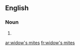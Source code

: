 ==English==

===Noun===
{{head|en|plural|head=[[widow]]'s [[mite]]s}}

# {{plural of|widow's mite|lang=en|nocat=1}}

[[ar:widow's mites]]
[[fr:widow's mites]]